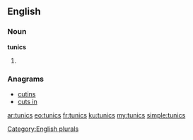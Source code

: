 ==English==

===Noun===
'''tunics'''

# {{plural of|[[tunic]]}}

===Anagrams===
* [[cutins#English|cutins]]
* [[cuts in#English|cuts in]]

[[Category:English plurals]]

[[ar:tunics]]
[[eo:tunics]]
[[fr:tunics]]
[[ku:tunics]]
[[my:tunics]]
[[simple:tunics]]